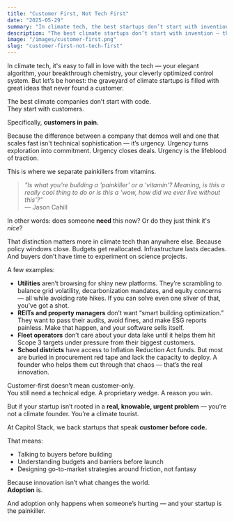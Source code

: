 ```yaml
---
title: "Customer First, Not Tech First"
date: "2025-05-29"
summary: "In climate tech, the best startups don’t start with invention — they start with pain. Adoption beats innovation every time."
description: "The best climate startups don’t start with invention — they start with customers in pain. Urgency, not elegance, drives adoption."
image: "/images/customer-first.png"
slug: "customer-first-not-tech-first"
---
```



In climate tech, it's easy to fall in love with the tech — your elegant algorithm, your breakthrough chemistry, your cleverly optimized control system. But let’s be honest: the graveyard of climate startups is filled with great ideas that never found a customer.

The best climate companies don’t start with code.  
They start with customers.

Specifically, **customers in pain.**

Because the difference between a company that demos well and one that scales fast isn't technical sophistication — it’s urgency. Urgency turns exploration into commitment. Urgency closes deals. Urgency is the lifeblood of traction.

This is where we separate painkillers from vitamins.

> *"Is what you’re building a 'painkiller' or a 'vitamin'? Meaning, is this a really cool thing to do or is this a 'wow, how did we ever live without this'?"*  
> — Jason Cahill

In other words: does someone **need** this now? Or do they just think it's *nice*?

That distinction matters more in climate tech than anywhere else. Because policy windows close. Budgets get reallocated. Infrastructure lasts decades. And buyers don’t have time to experiment on science projects.

A few examples:

- **Utilities** aren’t browsing for shiny new platforms. They’re scrambling to balance grid volatility, decarbonization mandates, and equity concerns — all while avoiding rate hikes. If you can solve even one sliver of that, you’ve got a shot.
- **REITs and property managers** don’t want “smart building optimization.” They want to pass their audits, avoid fines, and make ESG reports painless. Make that happen, and your software sells itself.
- **Fleet operators** don’t care about your data lake until it helps them hit Scope 3 targets under pressure from their biggest customers.
- **School districts** have access to Inflation Reduction Act funds. But most are buried in procurement red tape and lack the capacity to deploy. A founder who helps them cut through that chaos — that’s the real innovation.

Customer-first doesn’t mean customer-only.  
You still need a technical edge. A proprietary wedge. A reason you win.

But if your startup isn’t rooted in a **real, knowable, urgent problem** — you’re not a climate founder. You’re a climate tourist.

At Capitol Stack, we back startups that speak **customer before code.**

That means:

- Talking to buyers before building  
- Understanding budgets and barriers before launch  
- Designing go-to-market strategies around friction, not fantasy  

Because innovation isn’t what changes the world.  
**Adoption** is.

And adoption only happens when someone’s hurting — and your startup is the painkiller.
